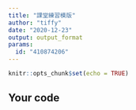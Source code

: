 ```yaml
---
title: "課堂練習模版"
author: "tiffy"
date: "2020-12-23"
output: output_format
params:
  id: "410874206"
---
```


```r
knitr::opts_chunk$set(echo = TRUE)
```

## Your code

```r

```

